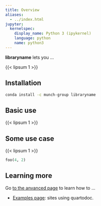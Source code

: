 ```yaml
---
title: Overview
aliases:
  - ../index.html
jupyter:
  kernelspec:
    display_name: Python 3 (ipykernel)
    language: python
    name: python3
---
```



**libraryname** lets you ... 

{{< lipsum 1 >}}

## Installation

```bash
conda install -c munch-group libraryname
```

## Basic use

{{< lipsum 1 >}}

## Some use case

<!-- 
The [foo function](`libraryname.foo`) does ... [](`libraryname.bar`) does ... [](`~libraryname.baz`) does ...
 -->

{{< lipsum 1 >}}

```python
foo(4, 2)
```


## Learning more

Go [to the anvanced page](advanced.qmd) to learn how to ...

* [Examples page](/examples.ipynb): sites using quartodoc.

